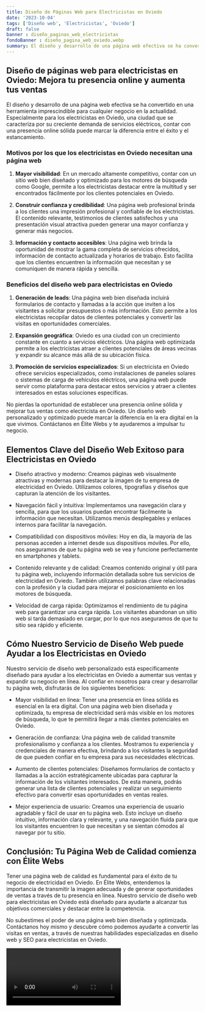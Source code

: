 ```yaml
---
title: Diseño de Páginas Web para Electricistas en Oviedo
date: '2023-10-04'
tags: ['Diseño web', 'Electricistas', 'Oviedo']
draft: false
banner : diseño_paginas_web_electricistas
fondoBanner : diseño_pagina_web_oviedo.webp
summary: El diseño y desarrollo de una página web efectiva se ha convertido en una herramienta imprescindible para cualquier negocio en la actualidad. Especialmente para los electricistas en Oviedo, una ciudad que se caracteriza por su creciente demanda de servicios eléctricos, contar con una presencia online sólida puede marcar la diferencia entre el éxito y el estancamiento.
---
```


## Diseño de páginas web para electricistas en Oviedo: Mejora tu presencia online y aumenta tus ventas

El diseño y desarrollo de una página web efectiva se ha convertido en una herramienta imprescindible para cualquier negocio en la actualidad. Especialmente para los electricistas en Oviedo, una ciudad que se caracteriza por su creciente demanda de servicios eléctricos, contar con una presencia online sólida puede marcar la diferencia entre el éxito y el estancamiento.

### Motivos por los que los electricistas en Oviedo necesitan una página web

1. **Mayor visibilidad**: En un mercado altamente competitivo, contar con un sitio web bien diseñado y optimizado para los motores de búsqueda como Google, permite a los electricistas destacar entre la multitud y ser encontrados fácilmente por los clientes potenciales en Oviedo.

2. **Construir confianza y credibilidad**: Una página web profesional brinda a los clientes una impresión profesional y confiable de los electricistas. El contenido relevante, testimonios de clientes satisfechos y una presentación visual atractiva pueden generar una mayor confianza y generar más negocios.

3. **Información y contacto accesibles**: Una página web brinda la oportunidad de mostrar la gama completa de servicios ofrecidos, información de contacto actualizada y horarios de trabajo. Esto facilita que los clientes encuentren la información que necesitan y se comuniquen de manera rápida y sencilla.

### Beneficios del diseño web para electricistas en Oviedo

1. **Generación de leads**: Una página web bien diseñada incluirá formularios de contacto y llamadas a la acción que inviten a los visitantes a solicitar presupuestos o más información. Esto permite a los electricistas recopilar datos de clientes potenciales y convertir las visitas en oportunidades comerciales.

2. **Expansión geográfica**: Oviedo es una ciudad con un crecimiento constante en cuanto a servicios eléctricos. Una página web optimizada permite a los electricistas atraer a clientes potenciales de áreas vecinas y expandir su alcance más allá de su ubicación física.

3. **Promoción de servicios especializados**: Si un electricista en Oviedo ofrece servicios especializados, como instalaciones de paneles solares o sistemas de carga de vehículos eléctricos, una página web puede servir como plataforma para destacar estos servicios y atraer a clientes interesados en estas soluciones específicas.

No pierdas la oportunidad de establecer una presencia online sólida y mejorar tus ventas como electricista en Oviedo. Un diseño web personalizado y optimizado puede marcar la diferencia en la era digital en la que vivimos. Contáctanos en Élite Webs y te ayudaremos a impulsar tu negocio.

<GifSeo />

<Cta />

## Elementos Clave del Diseño Web Exitoso para Electricistas en Oviedo

- Diseño atractivo y moderno: Creamos páginas web visualmente atractivas y modernas para destacar la imagen de tu empresa de electricidad en Oviedo. Utilizamos colores, tipografías y diseños que capturan la atención de los visitantes.

- Navegación fácil y intuitiva: Implementamos una navegación clara y sencilla, para que los usuarios puedan encontrar fácilmente la información que necesitan. Utilizamos menús desplegables y enlaces internos para facilitar la navegación.

- Compatibilidad con dispositivos móviles: Hoy en día, la mayoría de las personas acceden a internet desde sus dispositivos móviles. Por ello, nos aseguramos de que tu página web se vea y funcione perfectamente en smartphones y tablets.

- Contenido relevante y de calidad: Creamos contenido original y útil para tu página web, incluyendo información detallada sobre tus servicios de electricidad en Oviedo. También utilizamos palabras clave relacionadas con la profesión y la ciudad para mejorar el posicionamiento en los motores de búsqueda.

- Velocidad de carga rápida: Optimizamos el rendimiento de tu página web para garantizar una carga rápida. Los visitantes abandonan un sitio web si tarda demasiado en cargar, por lo que nos aseguramos de que tu sitio sea rápido y eficiente.

## Cómo Nuestro Servicio de Diseño Web puede Ayudar a los Electricistas en Oviedo

Nuestro servicio de diseño web personalizado está específicamente diseñado para ayudar a los electricistas en Oviedo a aumentar sus ventas y expandir su negocio en línea. Al confiar en nosotros para crear y desarrollar tu página web, disfrutarás de los siguientes beneficios:

- Mayor visibilidad en línea: Tener una presencia en línea sólida es esencial en la era digital. Con una página web bien diseñada y optimizada, tu empresa de electricidad será más visible en los motores de búsqueda, lo que te permitirá llegar a más clientes potenciales en Oviedo.

- Generación de confianza: Una página web de calidad transmite profesionalismo y confianza a los clientes. Mostramos tu experiencia y credenciales de manera efectiva, brindando a los visitantes la seguridad de que pueden confiar en tu empresa para sus necesidades eléctricas.

- Aumento de clientes potenciales: Diseñamos formularios de contacto y llamadas a la acción estratégicamente ubicadas para capturar la información de los visitantes interesados. De esta manera, podrás generar una lista de clientes potenciales y realizar un seguimiento efectivo para convertir esas oportunidades en ventas reales.

- Mejor experiencia de usuario: Creamos una experiencia de usuario agradable y fácil de usar en tu página web. Esto incluye un diseño intuitivo, información clara y relevante, y una navegación fluida para que los visitantes encuentren lo que necesitan y se sientan cómodos al navegar por tu sitio.

## Conclusión: Tu Página Web de Calidad comienza con Élite Webs

Tener una página web de calidad es fundamental para el éxito de tu negocio de electricidad en Oviedo. En Élite Webs, entendemos la importancia de transmitir la imagen adecuada y de generar oportunidades de ventas a través de tu presencia en línea. Nuestro servicio de diseño web para electricistas en Oviedo está diseñado para ayudarte a alcanzar tus objetivos comerciales y destacar entre la competencia.

No subestimes el poder de una página web bien diseñada y optimizada. Contáctanos hoy mismo y descubre cómo podemos ayudarte a convertir las visitas en ventas, a través de nuestras habilidades especializadas en diseño web y SEO para electricistas en Oviedo.

<Video />

<CtaBot job='Electricistas' city='Oviedo'/>

<Gmaps query='Oviedo+españa+maps' />